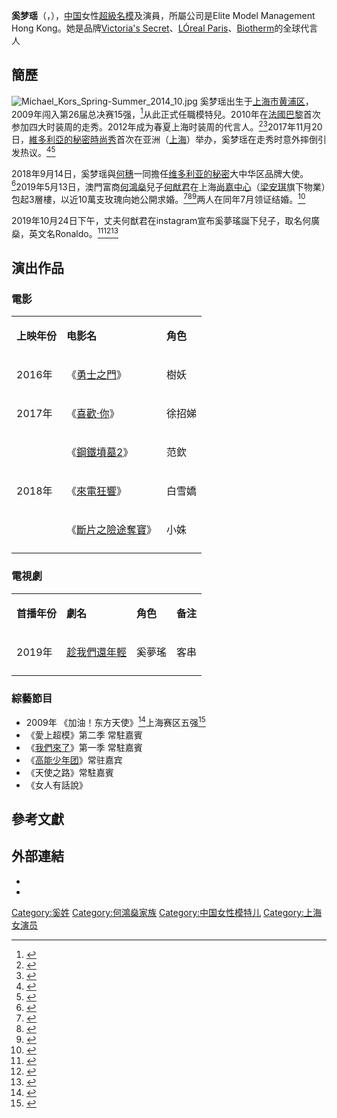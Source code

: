 {{Infobox model
| tablewidth    = 280px
| 姓名          = 奚梦瑶
| 英文名        = Ming Xi
| 羅馬拼音      = Xi Meng Yao
| 圖像          = Ming Xi Paris Fashion Week Autumn Winter 2019.jpg
| 圖像大小      = 250px
| 圖像說明      = 攝於2019年
| 出生          = {{birth date and age|1989|03|08}}
| 出生地點      = {{CHN-1949}}[[上海市|上海市]][[黄浦区|黄浦区]]
| 逝世          = 
| 逝世地點      = 
| 職業          = [[時裝|時裝]][[模特|模特]]
| 國籍          = {{PRC}}
| 身高          = {{height|ft=5|in=9.5}}<ref name=fmd/>
| 體重          = {{Weight|kg=50}}<ref name=fmd/>
| 髮色          = 黑色<ref name=fmd/>
| 瞳色          = 黑色<ref name=fmd/>
| 三圍          = 80-59.5-87.5<small>（歐制）</small><br />31.5-23.5-34.5<small>（美制）</small>
| 女裝尺碼      = 2號<small>（美制）</small><br />32碼<small>（歐制）</small>
| 鞋碼          = 8號<small>（美制）</small><br />39碼<small>（歐制）</small>
| 經紀公司      = Elite Model Management Hong Kong
| 配偶          = {{marriage|[[何猷君|何猷君]]|2019年}}
| 兒女          = 何廣燊（Ronaldo）{{birth date and age|2019|10|24}}
}}

'''奚梦瑶'''（{{lang-en|Ming Xi Meng Yao}}，{{bd|1989年|3月8日|catIdx=Xi}}），[[中国|中国]]女性[[超級名模|超級名模]]及演員，所屬公司是Elite Model Management Hong Kong。她是品牌[[Victoria's_Secret|Victoria's Secret]]、[[LÓreal_Paris|LÓreal Paris]]、[[Biotherm|Biotherm]]的全球代言人

== 簡歷 ==
[[File:Michael_Kors_Spring-Summer_2014_10.jpg|thumb]]
奚梦瑶出生于[[上海市|上海市]][[黄浦区|黄浦区]]，2009年闯入第26届{{le|世界精英模特大赛|Elite Model Look}}总决赛15强，<ref>{{Cite news |url=https://ent.sina.com.cn/s/m/2009-10-20/16382738110.shtml |title=世界精英模特大赛落幕　上海姑娘入十五强 |date=2009-10-20 |accessdate=2017-11-23 |work=[[新浪网|新浪网]]}}</ref>从此正式任職模特兒。2010年在[[法國|法國]][[巴黎|巴黎]]首次参加四大时装周的走秀。2012年成为春夏上海时装周的代言人。<ref name=fmd>{{Cite news |url=https://www.marieclaire.com.tw/beauty/skin-care/15068?atcr=d040be |title=美麗是堅持出來的！看白皙亞洲超模奚夢瑤、何穗如何征服歐美時尚界 |accessdate=2019-05-20 |work=[[瑪利嘉兒|瑪利嘉兒]]}}</ref><ref>{{Cite news |url=http://www.vogue.com.cn/fashion/hot-model/news_17349a5718589139.html |title=后时装周时代，奚梦瑶事业节节上升 |date=2011-12-02 |accessdate=2011-12-25 |work=[[时尚_(杂志)|时尚]]（中國）}}</ref>2017年11月20日，[[維多利亞的秘密時尚秀|維多利亞的秘密時尚秀]]首次在亚洲（[[上海|上海]]）举办，奚梦瑶在走秀时意外摔倒引发热议。<ref>{{Cite news |url=http://fashion.ifeng.com/a/20141125/40060423_0.shtml |title=2014维密模特奚梦瑶独家专访：模特面试不测胸部 |date=2014-11-25 |accessdate=2017-11-23 |work=[[鳳凰網|鳳凰網]]}}</ref><ref>{{cite web|author1=[[扬子晚报|扬子晚报]]|title=奚梦瑶摔倒是“最美妙的瞬间”？维密高管没这么说|url=https://www.chinanews.com/yl/2017/11-23/8383331.shtml|website=[[中国新闻网|中国新闻网]]|accessdate=2017-11-23|date=2017-11-23|archive-date=2017-12-01|archive-url=https://web.archive.org/web/20171201031123/https://www.chinanews.com/yl/2017/11-23/8383331.shtml|dead-url=no}}</ref>

2018年9月14日，奚梦瑶與[[何穗|何穗]]一同擔任[[维多利亚的秘密|维多利亚的秘密]]大中华区品牌大使。<ref>{{Cite news |url=http://ient.ifeng.com/43102010/news.shtml?&back |title=奚梦瑶与何穗共同担任维密大中华区品牌大使 |date=2018-09-14 |accessdate=2018-11-23 |work=鳳凰網}}</ref>2019年5月13日，澳門富商[[何鴻燊|何鴻燊]]兒子[[何猷君|何猷君]]在上海[[尚嘉中心|尚嘉中心]]（[[梁安琪_(澳門)|梁安琪]]旗下物業）包起3層樓，以近10萬支玫瑰向她公開求婚。<ref>{{Cite news |url=https://orientaldaily.on.cc/cnt/entertainment/20190514/00282_001.html |title=何猷君商場求婚 凸肚奚夢瑤喊住Say Yes |date=2019-05-14 |work=[[ON.CC|東網]] |accessdate=2019-05-14}}</ref><ref>{{Cite news |url=https://today.line.me/hk/pc/article/網民踢爆賭王兒子99099玫瑰向超模女友求婚！何猷君微博：被你們全劇透-KyvMQr |title=網民踢爆賭王兒子99099玫瑰向超模女友求婚！何猷君微博：被你們全劇透 |date=2019-05-13 |accessdate=2019-05-19 |work=娛樂 on [[LINE_(公司)|LINE]]}}</ref><ref>{{Cite news |url=https://www.hk01.com/%E8%AB%87%E6%83%85%E8%AA%AA%E6%80%A7/328732/%E4%BD%95%E7%8C%B7%E5%90%9B%E5%A5%9A%E5%A4%A2%E7%91%A4%E6%B1%82%E5%A9%9A%E8%A2%AB%E6%89%B9-%E8%B6%85%E5%9C%9F%E8%B1%AA-9%E8%90%AC%E6%9C%B5%E7%8E%AB%E7%91%B0%E8%8A%B1%E7%89%86-%E5%A5%A2%E8%8F%AF%E6%B1%82%E5%A9%9A%E7%9B%A4%E9%BB%9E |title=何猷君奚夢瑤求婚被批「超土豪」？9萬朵玫瑰花牆　奢華求婚盤點 |date=2019-05-14 |work=[[香港01|香港01]] |accessdate=2019-05-14}}</ref>两人在同年7月领证结婚。<ref>{{Cite news |url=https://www.scmp.com/lifestyle/article/3017433/stanley-hos-youngest-son-marries-lingerie-model-ming-xi-who-famously-fell|title=“Stanley Ho’s youngest son marries model Ming Xi, who famously fell on Victoria’s Secret catwalk”|newspaper=South China Morning Post|date=05-07-2019}}</ref>

2019年10月24日下午，丈夫何猷君在instagram宣布奚夢瑤誕下兒子，取名何廣燊，英文名Ronaldo。<ref>{{Cite news |url=https://www.cosmopolitan.com/tw/entertainment/celebrity-gossip/g29571769/mengyao-xi-give-birth/|title=恭喜！何猷君驚喜宣布奚夢瑤生下「賭王第五代長孫」！兒子姓名背後意義超溫馨|date=2019-10-24 }}</ref><ref>{{Cite news |url= https://www.hk01.com/談情說性/328703/何猷君奚夢瑤婚後三個月抱子-何家第五代長孫獲賭王贈特別禮物|title=何猷君奚夢瑤婚後三個月抱子　何家第五代長孫獲賭王贈特別禮物？|date=2019-10-24 }}</ref><ref>{{Cite news |url=https://orientaldaily.on.cc/cnt/entertainment/20191025/00282_001.html |title=猷君一索得男取名何廣燊 延續賭王傳奇|date=2019-10-25|work=[[東方日報_(香港)|東方日報]] |accessdate=2019-10-29}}</ref>

== 演出作品 ==
=== 電影 ===
{| class="wikitable"
|- style="background:pink; color:black" align="center"
| '''上映年份''' ||  '''电影名''' || '''角色'''  
|-
| 2016年 ||《[[勇士之門|勇士之門]]》|| 樹妖
|-
| 2017年 ||《[[喜歡·你|喜歡·你]]》|| 徐招娣
|-
| rowspan="3"| 2018年 ||《[[鋼鐵墳墓2|鋼鐵墳墓2]]》|| 范欽 
|-
|《[[來電狂響|來電狂響]]》|| 白雪嬌  
|-
|《[[斷片之險途奪寶|斷片之險途奪寶]]》|| 小姝
|-
|}

=== 電視劇 ===
{| class="wikitable"
|- style="background:pink; color:black" align="center"
|'''首播年份'''||'''劇名'''||'''角色''' ||'''备注'''
|-
| 2019年 || [[趁我們還年輕|趁我們還年輕]] ||奚夢瑤 || 客串
|-
|}

=== 綜藝節目 ===
* 2009年 《加油！东方天使》<ref>{{Cite news |url=https://ent.qq.com/a/20090822/000170.htm |title=《加油东方天使》搭建平台 奚梦瑶将成世界名模 |date=2009-08-22 |accessdate=2017-11-23 |work=[[腾讯娱乐|腾讯娱乐]]}}</ref>上海赛区五强<ref>{{Cite news |url=https://ent.sina.com.cn/zl/bagua/2017-10-27/doc-ifynhhay6019063.shtml |title=超模奚梦瑶最近为什么变得越来越像网红了 |date=2017-10-27 |accessdate=2017-11-23 |work=新浪網}}</ref>
* 《愛上超模》第二季 常駐嘉賓
* 《[[我们来了_(第一季)|我們來了]]》第一季 常駐嘉賓
* 《[[高能少年团|高能少年团]]》常驻嘉宾
* 《天使之路》常駐嘉賓
* 《女人有話說》

== 參考文獻 ==
{{reflist}}

== 外部連結 ==
{{Commons category|Ming Xi}}
* {{Sinaweibo|ximingxi}}
* {{Instagram|MingXi11}}

{{偶像来了}}

{{DEFAULTSORT:Xi}}
[[Category:奚姓|Category:奚姓]]
[[Category:何鴻燊家族|Category:何鴻燊家族]]
[[Category:中国女性模特儿|Category:中国女性模特儿]]
[[Category:上海女演员|Category:上海女演员]]